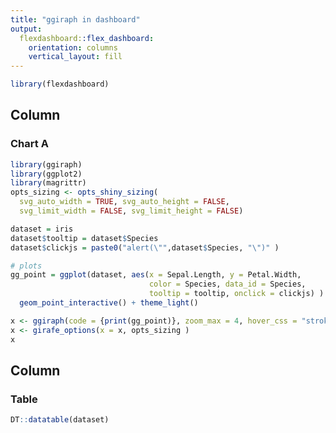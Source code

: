 ```yaml
---
title: "ggiraph in dashboard"
output: 
  flexdashboard::flex_dashboard:
    orientation: columns
    vertical_layout: fill
---
```


```r
library(flexdashboard)

```

Column {data-width=650}
-----------------------------------------------------------------------

### Chart A

```r
library(ggiraph)
library(ggplot2)
library(magrittr)
opts_sizing <- opts_shiny_sizing( 
  svg_auto_width = TRUE, svg_auto_height = FALSE,
  svg_limit_width = FALSE, svg_limit_height = FALSE)

dataset = iris
dataset$tooltip = dataset$Species
dataset$clickjs = paste0("alert(\"",dataset$Species, "\")" )

# plots
gg_point = ggplot(dataset, aes(x = Sepal.Length, y = Petal.Width,
                               color = Species, data_id = Species, 
                               tooltip = tooltip, onclick = clickjs) ) +
  geom_point_interactive() + theme_light()

x <- ggiraph(code = {print(gg_point)}, zoom_max = 4, hover_css = "stroke:black;fill:orange;") 
x <- girafe_options(x = x, opts_sizing )
x
```

Column {data-width=350}
-----------------------------------------------------------------------

### Table

```r
DT::datatable(dataset)
```

